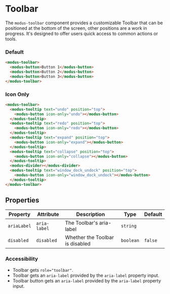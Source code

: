 
# Toolbar

The `modus-toolbar` component provides a customizable Toolbar that can be positioned at the bottom of the screen, other positions are a work in progress. It's designed to offer users quick access to common actions or tools.

### Default

<Story of={Toolbar.Default} height="100px" />

```html
<modus-toolbar>
  <modus-button>Button 1</modus-button>
  <modus-button>Button 2</modus-button>
  <modus-button>Button 3</modus-button>
</modus-toolbar>
```

### Icon Only

<Story of={Toolbar.IconOnly} height="100px" />

```html
<modus-toolbar>
  <modus-tooltip text="undo" position="top">
    <modus-button icon-only="undo"></modus-button>
  </modus-tooltip>
  <modus-tooltip text="redo" position="top">
    <modus-button icon-only="redo"></modus-button>
  </modus-tooltip>
  <modus-tooltip text="expand" position="top">
    <modus-button icon-only="expand"></modus-button>
  </modus-tooltip>
  <modus-tooltip text="collapse" position="top">
    <modus-button icon-only="collapse"></modus-button>
  </modus-tooltip>
  <modus-divider></modus-divider>
  <modus-tooltip text="window_dock_undock" position="top">
    <modus-button icon-only="window_dock_undock"></modus-button>
  </modus-tooltip>
</modus-toolbar>
```

## Properties

| Property    | Attribute    | Description                     | Type      | Default |
| ----------- | ------------ | ------------------------------- | --------- | ------- |
| `ariaLabel` | `aria-label` | The Toolbar's aria-label        | `string`  |         |
| `disabled`  | `disabled`   | Whether the Toolbar is disabled | `boolean` | `false` |

### Accessibility

- Toolbar gets `role="toolbar"`.
- Toolbar gets an `aria-label` provided by the `aria-label` property input.
- Toolbar button gets an `aria-label` provided by the `aria-label` property input.
